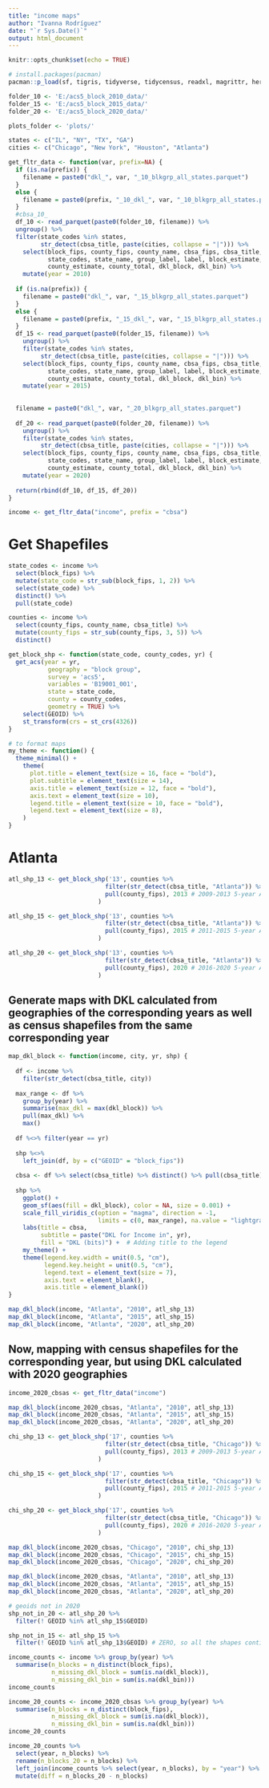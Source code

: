 ```yaml
---
title: "income maps"
author: "Ivanna Rodríguez"
date: "`r Sys.Date()`"
output: html_document
---
```


```r
knitr::opts_chunk$set(echo = TRUE)
```

```r
# install.packages(pacman)
pacman::p_load(sf, tigris, tidyverse, tidycensus, readxl, magrittr, here, arrow, patchwork)
```

```r
folder_10 <- 'E:/acs5_block_2010_data/'
folder_15 <- 'E:/acs5_block_2015_data/'
folder_20 <- 'E:/acs5_block_2020_data/'

plots_folder <- 'plots/'
```

```r
states <- c("IL", "NY", "TX", "GA")
cities <- c("Chicago", "New York", "Houston", "Atlanta")

get_fltr_data <- function(var, prefix=NA) {
  if (is.na(prefix)) {
    filename = paste0("dkl_", var, "_10_blkgrp_all_states.parquet")
  }
  else {
    filename = paste0(prefix, "_10_dkl_", var, "_10_blkgrp_all_states.parquet")
  }
  #cbsa_10_
  df_10 <- read_parquet(paste0(folder_10, filename)) %>%
  ungroup() %>%
  filter(state_codes %in% states,
         str_detect(cbsa_title, paste(cities, collapse = "|"))) %>%
    select(block_fips, county_fips, county_name, cbsa_fips, cbsa_title,
           state_codes, state_name, group_label, label, block_estimate, block_total,
           county_estimate, county_total, dkl_block, dkl_bin) %>%
    mutate(year = 2010)
  
  if (is.na(prefix)) {
    filename = paste0("dkl_", var, "_15_blkgrp_all_states.parquet")
  }
  else {
    filename = paste0(prefix, "_15_dkl_", var, "_15_blkgrp_all_states.parquet")
  }
  df_15 <- read_parquet(paste0(folder_15, filename)) %>%
    ungroup() %>%
    filter(state_codes %in% states,
         str_detect(cbsa_title, paste(cities, collapse = "|"))) %>%
    select(block_fips, county_fips, county_name, cbsa_fips, cbsa_title,
           state_codes, state_name, group_label, label, block_estimate, block_total,
           county_estimate, county_total, dkl_block, dkl_bin) %>%
    mutate(year = 2015)
  
  
  filename = paste0("dkl_", var, "_20_blkgrp_all_states.parquet")
  
  df_20 <- read_parquet(paste0(folder_20, filename)) %>%
    ungroup() %>%
    filter(state_codes %in% states,
         str_detect(cbsa_title, paste(cities, collapse = "|"))) %>%
    select(block_fips, county_fips, county_name, cbsa_fips, cbsa_title,
           state_codes, state_name, group_label, label, block_estimate, block_total,
           county_estimate, county_total, dkl_block, dkl_bin) %>%
    mutate(year = 2020)
  
  return(rbind(df_10, df_15, df_20))
}
```


```r
income <- get_fltr_data("income", prefix = "cbsa")
```

# Get Shapefiles

```r
state_codes <- income %>% 
  select(block_fips) %>% 
  mutate(state_code = str_sub(block_fips, 1, 2)) %>%
  select(state_code) %>%
  distinct() %>%
  pull(state_code)

counties <- income %>%
  select(county_fips, county_name, cbsa_title) %>%
  mutate(county_fips = str_sub(county_fips, 3, 5)) %>%
  distinct()
```

```r
get_block_shp <- function(state_code, county_codes, yr) {
  get_acs(year = yr, 
           geography = "block group", 
           survey = 'acs5', 
           variables = 'B19001_001', 
           state = state_code,
           county = county_codes,
           geometry = TRUE) %>%
    select(GEOID) %>% 
    st_transform(crs = st_crs(4326))
}
```

```r
# to format maps
my_theme <- function() {
  theme_minimal() +
    theme(
      plot.title = element_text(size = 16, face = "bold"),
      plot.subtitle = element_text(size = 14),
      axis.title = element_text(size = 12, face = "bold"),
      axis.text = element_text(size = 10),
      legend.title = element_text(size = 10, face = "bold"),
      legend.text = element_text(size = 8),
    )
}
```


# Atlanta

```r
atl_shp_13 <- get_block_shp('13', counties %>% 
                           filter(str_detect(cbsa_title, "Atlanta")) %>% 
                           pull(county_fips), 2013 # 2009-2013 5-year ACS - EARLIEST
                         )

atl_shp_15 <- get_block_shp('13', counties %>% 
                           filter(str_detect(cbsa_title, "Atlanta")) %>% 
                           pull(county_fips), 2015 # 2011-2015 5-year ACS
                         )

atl_shp_20 <- get_block_shp('13', counties %>% 
                           filter(str_detect(cbsa_title, "Atlanta")) %>% 
                           pull(county_fips), 2020 # 2016-2020 5-year ACS - HAS MORE ROWS
                         )
```
## Generate maps with DKL calculated from geographies of the corresponding years as well as census shapefiles from the same corresponding year

```r
map_dkl_block <- function(income, city, yr, shp) {
  
  df <- income %>%
    filter(str_detect(cbsa_title, city))
  
  max_range <- df %>%
    group_by(year) %>%
    summarise(max_dkl = max(dkl_block)) %>%
    pull(max_dkl) %>%
    max()
  
  df %<>% filter(year == yr)
  
  shp %<>%
    left_join(df, by = c("GEOID" = "block_fips"))
  
  cbsa <- df %>% select(cbsa_title) %>% distinct() %>% pull(cbsa_title)
  
  shp %>%
    ggplot() +
    geom_sf(aes(fill = dkl_block), color = NA, size = 0.001) +
    scale_fill_viridis_c(option = "magma", direction = -1, 
                         limits = c(0, max_range), na.value = "lightgray") +
    labs(title = cbsa,
         subtitle = paste("DKL for Income in", yr),
         fill = "DKL (bits)") +  # Adding title to the legend
    my_theme() +
    theme(legend.key.width = unit(0.5, "cm"),
          legend.key.height = unit(0.5, "cm"),
          legend.text = element_text(size = 7),
          axis.text = element_blank(),
          axis.title = element_blank()) 
}
```

```r
map_dkl_block(income, "Atlanta", "2010", atl_shp_13)
map_dkl_block(income, "Atlanta", "2015", atl_shp_15)
map_dkl_block(income, "Atlanta", "2020", atl_shp_20)
```

## Now, mapping with census shapefiles for the corresponding year, but using DKL calculated with 2020 geographies

```r
income_2020_cbsas <- get_fltr_data("income")
```

```r
map_dkl_block(income_2020_cbsas, "Atlanta", "2010", atl_shp_13)
map_dkl_block(income_2020_cbsas, "Atlanta", "2015", atl_shp_15)
map_dkl_block(income_2020_cbsas, "Atlanta", "2020", atl_shp_20)
```


```r
chi_shp_13 <- get_block_shp('17', counties %>% 
                           filter(str_detect(cbsa_title, "Chicago")) %>% 
                           pull(county_fips), 2013 # 2009-2013 5-year ACS - EARLIEST
                         )

chi_shp_15 <- get_block_shp('17', counties %>% 
                           filter(str_detect(cbsa_title, "Chicago")) %>% 
                           pull(county_fips), 2015 # 2011-2015 5-year ACS
                         )

chi_shp_20 <- get_block_shp('17', counties %>% 
                           filter(str_detect(cbsa_title, "Chicago")) %>% 
                           pull(county_fips), 2020 # 2016-2020 5-year ACS - HAS MORE ROWS
                         )
```


```r
map_dkl_block(income_2020_cbsas, "Chicago", "2010", chi_shp_13)
map_dkl_block(income_2020_cbsas, "Chicago", "2015", chi_shp_15)
map_dkl_block(income_2020_cbsas, "Chicago", "2020", chi_shp_20)
```








```r
map_dkl_block(income_2020_cbsas, "Atlanta", "2010", atl_shp_13)
map_dkl_block(income_2020_cbsas, "Atlanta", "2015", atl_shp_15)
map_dkl_block(income_2020_cbsas, "Atlanta", "2020", atl_shp_20)
```


```r
# geoids not in 2020
shp_not_in_20 <- atl_shp_20 %>%
  filter(! GEOID %in% atl_shp_15$GEOID)

shp_not_in_15 <- atl_shp_15 %>%
  filter(! GEOID %in% atl_shp_13$GEOID) # ZERO, so all the shapes continue to be the same?

```


```r
income_counts <- income %>% group_by(year) %>%
  summarise(n_blocks = n_distinct(block_fips),
            n_missing_dkl_block = sum(is.na(dkl_block)),
            n_missing_dkl_bin = sum(is.na(dkl_bin)))
income_counts
```

```r
income_20_counts <- income_2020_cbsas %>% group_by(year) %>%
  summarise(n_blocks = n_distinct(block_fips),
            n_missing_dkl_block = sum(is.na(dkl_block)),
            n_missing_dkl_bin = sum(is.na(dkl_bin)))
income_20_counts
```

```r
income_20_counts %>%
  select(year, n_blocks) %>%
  rename(n_blocks_20 = n_blocks) %>%
  left_join(income_counts %>% select(year, n_blocks), by = "year") %>%
  mutate(diff = n_blocks_20 - n_blocks)
```


